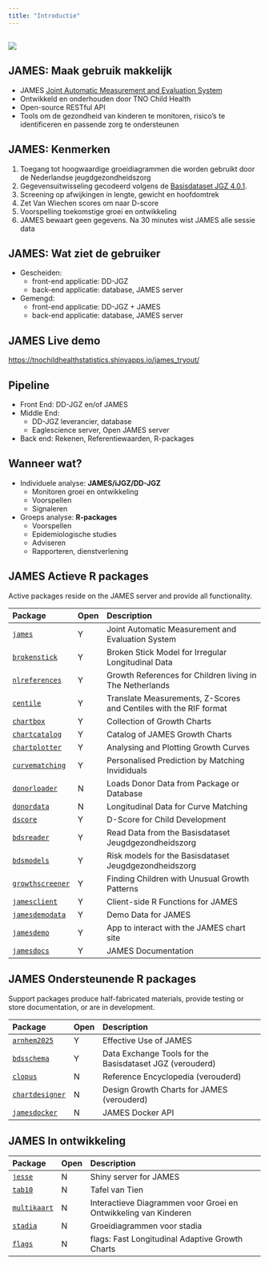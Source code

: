 ```yaml
---
title: "Introductie"
---
```


##

![](img/james-connects.png)

## JAMES: Maak gebruik makkelijk

- JAMES [Joint Automatic Measurement and Evaluation System](https://james.groeidiagrammen.nl)
- Ontwikkeld en onderhouden door TNO Child Health
- Open-source RESTful API
- Tools om de gezondheid van kinderen te monitoren, risico’s te identificeren en passende zorg te ondersteunen

## JAMES: Kenmerken

1. Toegang tot hoogwaardige groeidiagrammen die worden gebruikt door de Nederlandse jeugdgezondheidszorg
2. Gegevensuitwisseling gecodeerd volgens de [Basisdataset JGZ 4.0.1](https://www.ncj.nl/onderwerp/digitaal-dossier-jgz/bds-jgz-versiebeheer/).
3. Screening op afwijkingen in lengte, gewicht en hoofdomtrek
4. Zet Van Wiechen scores om naar D-score
5. Voorspelling toekomstige groei en ontwikkeling
6. JAMES bewaart geen gegevens. Na 30 minutes wist JAMES alle sessie data

## JAMES: Wat ziet de gebruiker

- Gescheiden:
  + front-end applicatie: DD-JGZ
  + back-end applicatie: database, JAMES server
- Gemengd:
  + front-end applicatie: DD-JGZ + JAMES
  + back-end applicatie: database, JAMES server

## JAMES Live demo

<https://tnochildhealthstatistics.shinyapps.io/james_tryout/>

## Pipeline

- Front End: DD-JGZ en/of JAMES
- Middle End:
  + DD-JGZ leverancier, database
  + Eaglescience server, Open JAMES server
- Back end: Rekenen, Referentiewaarden, R-packages

## Wanneer wat? 

- Individuele analyse: **JAMES/iJGZ/DD-JGZ**
  + Monitoren groei en ontwikkeling
  + Voorspellen
  + Signaleren
- Groeps analyse: **R-packages**
  + Voorspellen
  + Epidemiologische studies
  + Adviseren
  + Rapporteren, dienstverlening

## JAMES Actieve R packages

Active packages reside on the JAMES server and provide all functionality.

| Package | Open | Description                                            |
|:--------|:-----|:-------------------------------------------------------|
| [`james`](https://github.com/growthcharts/james) | Y | Joint Automatic Measurement and Evaluation System |
| [`brokenstick`](https://github.com/growthcharts/brokenstick) | Y | Broken Stick Model for Irregular Longitudinal Data |
| [`nlreferences`](https://github.com/growthcharts/nlreferences) | Y | Growth References for Children living in The Netherlands |
| [`centile`](https://github.com/growthcharts/centile) | Y | Translate Measurements, Z-Scores and Centiles with the RIF format |
| [`chartbox`](https://github.com/growthcharts/chartbox) | Y | Collection of Growth Charts |
| [`chartcatalog`](https://github.com/growthcharts/chartcatalog) | Y | Catalog of JAMES Growth Charts |
| [`chartplotter`](https://github.com/growthcharts/chartplotter) | Y | Analysing and Plotting Growth Curves |
| [`curvematching`](https://github.com/growthcharts/curvematching) | Y | Personalised Prediction by Matching Invididuals |
| [`donorloader`](https://github.com/growthcharts/donorloader) | N | Loads Donor Data from Package or Database |
| [`donordata`](https://github.com/stefvanbuuren/donordata) | N | Longitudinal Data for Curve Matching |
| [`dscore`](https://github.com/D-score/dscore) | Y | D-Score for Child Development |
| [`bdsreader`](https://github.com/growthcharts/bdsreader) | Y | Read Data from the Basisdataset Jeugdgezondheidszorg |
| [`bdsmodels`](https://github.com/growthcharts/bdsreader) | Y | Risk models for the Basisdataset Jeugdgezondheidszorg |
| [`growthscreener`](https://github.com/growthcharts/growthscreener) | Y | Finding Children with Unusual Growth Patterns |
| [`jamesclient`](https://github.com/growthcharts/jamesclient) | Y | Client-side R Functions for JAMES |
| [`jamesdemodata`](https://github.com/growthcharts/jamesdemodata) | Y | Demo Data for JAMES |
| [`jamesdemo`](https://github.com/growthcharts/jamesdemo) | Y | App to interact with the JAMES chart site |
| [`jamesdocs`](https://github.com/growthcharts/jamesdocs) | Y | JAMES Documentation |

## JAMES Ondersteunende R packages

Support packages produce half-fabricated materials, provide testing or store documentation, or are in development.

| Package | Open | Description                                            |
|:--------|:-----|:-------------------------------------------------------|
| [`arnhem2025`](https://github.com/growthcharts/arnhem2025) | Y | Effective Use of JAMES |
| [`bdsschema`](https://github.com/stefvanbuuren/bdsschema) | Y | Data Exchange Tools for the Basisdataset JGZ (verouderd) |
| [`clopus`](https://github.com/stefvanbuuren/clopus) | N | Reference Encyclopedia (verouderd) |
| [`chartdesigner`](https://github.com/stefvanbuuren/chartdesigner) | N | Design Growth Charts for JAMES (verouderd) |
| [`jamesdocker`](https://github.com/growtcharts/jamesdocker) | N | JAMES Docker API |

## JAMES In ontwikkeling

| Package | Open | Description                                            |
|:--------|:-----|:-------------------------------------------------------|
| [`jesse`](https://github.com/growthcharts/jesse) | N | Shiny server for JAMES |
| [`tab10`](https://github.com/growthcharts/tab10) | N | Tafel van Tien |
| [`multikaart`](https://github.com/stefvanbuuren/multikaart) | N | Interactieve Diagrammen voor Groei en Ontwikkeling van Kinderen |
| [`stadia`](https://github.com/stefvanbuuren/stadia) | N | Groeidiagrammen voor stadia |
| [`flags`](https://github.com/stefvanbuuren/flags) | N | flags: Fast Longitudinal Adaptive Growth Charts |
